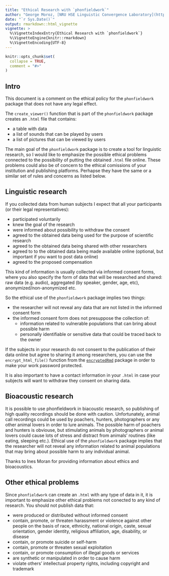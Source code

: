 ```yaml
---
title: "Ethical Research with `phonfieldwork`"
author: "George Moroz, [NRU HSE Linguistic Convergence Laboratory](https://ilcl.hse.ru/en/)"
date: "`r Sys.Date()`"
output: rmarkdown::html_vignette
vignette: >
  %\VignetteIndexEntry{Ethical Research with `phonfieldwork`}
  %\VignetteEngine{knitr::rmarkdown}
  %\VignetteEncoding{UTF-8}
---
```


```r
knitr::opts_chunk$set(
  collapse = TRUE,
  comment = "#>"
)
```

## Intro

This document is a comment on the ethical policy for the `phonfieldwork` package that does not have any legal effect.

The `create_viewer()` function that is part of the `phonfieldwork` package creates an `.html` file that contains:

* a table with data
* a list of sounds that can be played by users
* a list of pictures that can be viewed by users

The main goal of the `phonfieldwork` package is to create a tool for linguistic research, so I would like to emphasize the possible ethical problems connected to the possibility of putting the obtained `.html` file online. These problems could also be of concern to the ethical comissions of your institution and publishing platforms. Perhapse they have the same or a similar set of rules and concerns as listed below.

## Linguistic research

If you collected data from human subjects I expect that all your participants (or their legal representatives):

* participated voluntarily
* knew the goal of the research
* were informed about possibility to withdraw the consent
* agreed to the obtained data being used for the purpose of scientific research
* agreed to the obtained data being shared with other researchers
* agreed to to the obtained data being made available online (optional, but important if you want to post data online)
* agreed to the proposed compensation

This kind of information is usually collected via informed consent forms, where you also specify the form of data that will be researched and shared: raw data (e.g. audio), aggregated (by speaker, gender, age, etc), anonymized/non-anonymized etc.

So the ethical use of the `phonfieldwork` package implies two things:

* the researcher will not reveal any data that are not listed in the informed consent form 
* the informed consent form does not presuppose the collection of:
    * information related to vulnerable populations that can bring about possible harm
    * personally identifiable or sensitive data that could be traced back to the owner
    
If the subjects in your research do not consent to the publication of their data online but agree to sharing it among researchers, you can use the `encrypt_html_file()` function from the [`encryptedRmd`](https://CRAN.R-project.org/package=encryptedRmd) package in order to make your work password protected.

It is also important to have a contact information in your `.html` in case your subjects will want to withdraw they consent on sharing data.

## Bioacoustic research

It is possible to use phonfieldwork in biacoustic research, so publishing of high quality recordings should be done with caution. Unfortunately, animal call recordings could be used by poachers, hunters, photographers or any other animal lovers in order to lure animals. The possible harm of poachers and hunters is obviouse, but stimulating animals by photographers or animal lovers could cause lots of stress and distract from animals' routines (like eating, sleeping etc.). Ethical use of the `phonfieldwork` package implies that the researcher will not reveal any information related to animal populations that may bring about possible harm to any individual animal.

Thanks to Ines Moran for providing information about ethics and bioacoustics.

## Other ethical problems

Since `phonfieldwork` can create an `.html` with any type of data in it, it is important to emphasize other ethical problems not conected to any kind of research. You should not publish data that:

* were produced or distributed without informed consent
* contain, promote, or threaten harassment or violence against other people on the basis of race, ethnicity, national origin, caste, sexual orientation, gender identity, religious affiliation, age, disability, or disease
* contain, or promote suicide or self-harm
* contain, promote or threaten sexual exploitation
* contain, or promote consumption of illegal goods or services
* are synthetic or manipulated in order to cause harm
* violate others’ intellectual property rights, including copyright and trademark
